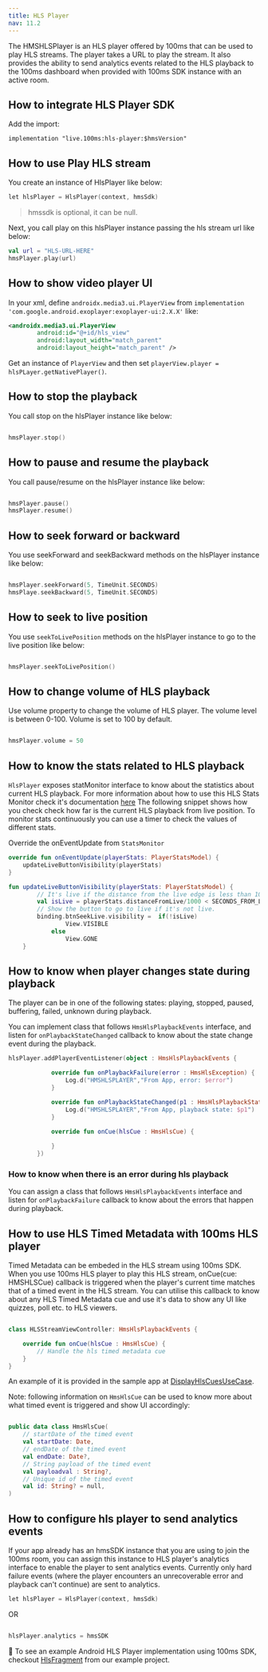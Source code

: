 ```yaml
---
title: HLS Player
nav: 11.2
---
```


The HMSHLSPlayer is an HLS player offered by 100ms that can be used to play HLS streams. The player takes a URL to play the stream. It also provides the ability to send analytics events related to the HLS playback to the 100ms dashboard when provided with 100ms SDK instance with an active room.

## How to integrate HLS Player SDK

Add the import:

<AndroidSdkVersionShield />

`implementation "live.100ms:hls-player:$hmsVersion"`

## How to use Play HLS stream

You create an instance of HlsPlayer like below:

```kotlin
let hlsPlayer = HlsPlayer(context, hmsSdk)
```

> hmssdk is optional, it can be null.

Next, you call play on this hlsPlayer instance passing the hls stream url like below:

```kotlin
val url = "HLS-URL-HERE"
hmsPlayer.play(url)
```

## How to show video player UI

In your xml, define `androidx.media3.ui.PlayerView` from `implementation 'com.google.android.exoplayer:exoplayer-ui:2.X.X'` like:
```xml
<androidx.media3.ui.PlayerView
        android:id="@+id/hls_view"
        android:layout_width="match_parent"
        android:layout_height="match_parent" />
```
Get an instance of `PlayerView` and then set `playerView.player = hlsPLayer.getNativePlayer()`.

## How to stop the playback

You call stop on the hlsPlayer instance like below:


```kotlin

hmsPlayer.stop()

```

## How to pause and resume the playback

You call pause/resume on the hlsPlayer instance like below:


```kotlin

hmsPlayer.pause()
hmsPlayer.resume()

```

## How to seek forward or backward

You use seekForward and seekBackward methods on the hlsPlayer instance like below:


```swift

hmsPlayer.seekForward(5, TimeUnit.SECONDS)
hmsPlaye.seekBackward(5, TimeUnit.SECONDS)

```

## How to seek to live position

You use `seekToLivePosition` methods on the hlsPlayer instance to go to the live position like below:


```kotlin

hmsPlayer.seekToLivePosition()

```

## How to change volume of HLS playback

Use volume property to change the volume of HLS player. The volume level is between 0-100. Volume is set to 100 by default.


```kotlin

hmsPlayer.volume = 50

```


## How to know the stats related to HLS playback

`HlsPlayer` exposes statMonitor interface to know about the statistics about current HLS playback. For more information about how to use this HLS Stats Monitor check it's documentation [here](/android/v2/how--to-guides/measure-network-quality-and-performance/hls-stats) The following snippet shows how you check check how far is the current HLS playback from live position. To monitor stats continuously you can use a timer to check the values of different stats.

Override the onEventUpdate from `StatsMonitor`

```kotlin
override fun onEventUpdate(playerStats: PlayerStatsModel) {
    updateLiveButtonVisibility(playerStats)
}
```

```kotlin
fun updateLiveButtonVisibility(playerStats: PlayerStatsModel) {
        // It's live if the distance from the live edge is less than 10 seconds.
        val isLive = playerStats.distanceFromLive/1000 < SECONDS_FROM_LIVE
        // Show the button to go to live if it's not live.
        binding.btnSeekLive.visibility =  if(!isLive)
                View.VISIBLE
            else
                View.GONE
    }
```

## How to know when player changes state during playback

The player can be in one of the following states: playing, stopped, paused, buffering, failed, unknown during playback.

You can implement class that follows `HmsHlsPlaybackEvents` interface, and listen for `onPlaybackStateChanged` callback to know about the state change event during the playback.


```kotlin
hlsPlayer.addPlayerEventListener(object : HmsHlsPlaybackEvents {

            override fun onPlaybackFailure(error : HmsHlsException) {
                Log.d("HMSHLSPLAYER","From App, error: $error")
            }

            override fun onPlaybackStateChanged(p1 : HmsHlsPlaybackState){
                Log.d("HMSHLSPLAYER","From App, playback state: $p1")
            }

            override fun onCue(hlsCue : HmsHlsCue) {
                
            }
        })
```


### How to know when there is an error during hls playback

You can assign a class that follows `HmsHlsPlaybackEvents` interface and listen for `onPlaybackFailure` callback to know about the errors that happen during playback.


## How to use HLS Timed Metadata with 100ms HLS player

Timed Metadata can be embeded in the HLS stream using 100ms SDK. When you use 100ms HLS player to play this HLS stream, onCue(cue: HMSHLSCue) callback is triggered when the player's current time matches that of a timed event in the HLS stream. You can utilise this callback to know about any HLS Timed Metadata cue and use it's data to show any UI like quizzes, poll etc. to HLS viewers.

```kotlin

class HLSStreamViewController: HmsHlsPlaybackEvents {

    override fun onCue(hlsCue : HmsHlsCue) {
        // Handle the hls timed metadata cue
    }
}

```

An example of it is provided in the sample app at [DisplayHlsCuesUseCase](https://github.com/100mslive/100ms-android/blob/469e7cd005e6762e02361d24eeaad945f3b7db8a/app/src/main/java/live/hms/app2/ui/meeting/activespeaker/DisplayHlsCuesUseCase.kt#L8).

Note: following information on `HmsHlsCue` can be used to know more about what timed event is triggered and show UI accordingly:

```kotlin

public data class HmsHlsCue(
    // startDate of the timed event
    val startDate: Date,
    // endDate of the timed event
    val endDate: Date?,
    // String payload of the timed event
    val payloadval : String?,
    // Unique id of the timed event
    val id: String? = null,
)

```

## How to configure hls player to send analytics events

If your app already has an hmsSDK instance that you are using to join the 100ms room, you can assign this instance to HLS player's analytics interface to enable the player to sent analytics events. Currently only hard failure events (where the player encounters an unrecoverable error and playback can't continue) are sent to analytics.

```kotlin
let hlsPlayer = HlsPlayer(context, hmsSdk)
```
OR

```kotlin

hlsPlayer.analytics = hmsSDK

```


👀 To see an example Android HLS Player implementation using 100ms SDK, checkout [HlsFragment](https://github.com/100mslive/100ms-android/blob/469e7cd005e6762e02361d24eeaad945f3b7db8a/app/src/main/java/live/hms/app2/ui/meeting/activespeaker/HlsFragment.kt#L40) from our example project.
